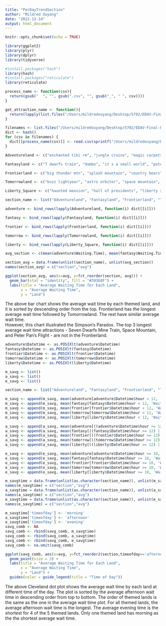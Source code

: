 ```yaml
---
title: "PerDayTrendSection"
author: "Mildred Ouyang"
date: "2022-12-14"
output: html_document
---
```


```r
knitr::opts_chunk$set(echo = TRUE)
```

```r
library(ggplot2)
library(plyr)
library(dplyr)
library(tidyverse)

#install.packages("hash")
library(hash)
#install.packages("reticulate")
library(reticulate)
```

```r
process_name <- function(csv){
  return(gsub("  ", "", gsub(".csv", "", gsub("_", " ", csv))))
}

get_attraction_name <- function(){
  return(lapply(list.files("/Users/mildredouyang/Desktop/5702/EDAV-Final-Project/Data/data/Magic Kingdom/xysong_python"), process_name))
}

filenames <- list.files("/Users/mildredouyang/Desktop/5702/EDAV-Final-Project/Data/data/cleaned")
dict <- hash()
for (csv in filenames) {
  dict[[process_name(csv)]] <- read.csv(sprintf("/Users/mildredouyang/Desktop/5702/EDAV-Final-Project/Data/data/cleaned/%s", csv))
}
```

```r
Adventureland <- c("enchanted tiki rm", "jungle cruise", "magic carpets", "pirates of caribbean")

Fantasyland <- c("7 dwarfs train", "dumbo", "it s a small world", "peter pan s flight", "winnie the pooh", "under the sea", "regal carrousel", "mad tea party", "barnstormer")

Frontierland <- c("big thunder mtn", "splash mountain", "country bears")

Tomorrowland <- c("buzz lightyear", "astro orbiter", "space mountain", "tom land speedway", "peoplemover", "carousel of progress")

Liberty_Square <- c("haunted mansion", "hall of presidents", "liberty sq riverboat")

section_name <- list("Adventureland", "Fantasyland", "Frontierland", "Tomorrowland", "Liberty Square")
```

```r
adventure <- bind_rows(lapply(Adventureland, function(i) dict[[i]]))
```

```r
fantasy <- bind_rows(lapply(Fantasyland, function(i) dict[[i]]))
```

```r
frontier <- bind_rows(lapply(Frontierland, function(i) dict[[i]]))
```

```r
tomorrow <- bind_rows(lapply(Tomorrowland, function(i) dict[[i]]))
```

```r
liberty <- bind_rows(lapply(Liberty_Square, function(i) dict[[i]]))
```

```r
avg_section <- c(mean(adventure$Waiting.Time), mean(fantasy$Waiting.Time), mean(frontier$Waiting.Time), mean(tomorrow$Waiting.Time), mean(liberty$Waiting.Time))
```

```r
section_avg = data.frame(unlist(section_name), unlist(avg_section))
names(section_avg) = c("section","avg")
```

```r
ggplot(section_avg, aes(x=avg, y=fct_reorder(section, avg))) + 
  geom_bar(stat = "identity", fill = "#393E8F") +
  labs(title = "Average Waiting Time for Each Land", 
       x = "Average Waiting Time", 
       y = "Land")
```

The above bar chart shows the average wait time by each themed land, and it is sorted by descending order from the top. Frontierland has the longest average wait time followed by Tomorrowland. The rest have similar average wait time.       
However, this chart illustrated the Simpson's Paradox. The top 3 longest average wait time attractions - Seven Dwarfs Mine Train, Space Mountain, and Peter Pan's Flight - are not in the Frontierland.    
```r
adventure$Datetime <- as.POSIXlt(adventure$Datetime)
fantasy$Datetime <- as.POSIXlt(fantasy$Datetime)
frontier$Datetime <- as.POSIXlt(frontier$Datetime)
tomorrow$Datetime <- as.POSIXlt(tomorrow$Datetime)
liberty$Datetime <- as.POSIXlt(liberty$Datetime)
```

```r
m_savg <- list()
a_savg <- list()
e_savg <- list()

section_name <- list("Adventureland", "Fantasyland", "Frontierland", "Tomorrowland", "Liberty Square")

m_savg <- append(m_savg, mean(adventure[adventure$Datetime$hour < 12, 'Waiting.Time']))
m_savg <- append(m_savg, mean(fantasy[fantasy$Datetime$hour < 12, 'Waiting.Time']))
m_savg <- append(m_savg, mean(frontier[frontier$Datetime$hour < 12, 'Waiting.Time']))
m_savg <- append(m_savg, mean(tomorrow[tomorrow$Datetime$hour < 12, 'Waiting.Time']))
m_savg <- append(m_savg, mean(liberty[liberty$Datetime$hour < 12, 'Waiting.Time']))

a_savg <- append(a_savg, mean(adventure[((adventure$Datetime$hour >= 12) | (adventure$Datetime$hour < 18)), 'Waiting.Time']))
a_savg <- append(a_savg, mean(fantasy[((fantasy$Datetime$hour >= 12) | (fantasy$Datetime$hour < 18)), 'Waiting.Time']))
a_savg <- append(a_savg, mean(frontier[((frontier$Datetime$hour >= 12) | (frontier$Datetime$hour < 18)), 'Waiting.Time']))
a_savg <- append(a_savg, mean(tomorrow[((tomorrow$Datetime$hour >= 12) | (tomorrow$Datetime$hour < 18)), 'Waiting.Time']))
a_savg <- append(a_savg, mean(liberty[((liberty$Datetime$hour >= 12) | (liberty$Datetime$hour < 18)), 'Waiting.Time']))

e_savg <- append(e_savg, mean(adventure[adventure$Datetime$hour >= 18, 'Waiting.Time']))
e_savg <- append(e_savg, mean(fantasy[fantasy$Datetime$hour >= 18, 'Waiting.Time']))
e_savg <- append(e_savg, mean(frontier[frontier$Datetime$hour >= 18, 'Waiting.Time']))
e_savg <- append(e_savg, mean(tomorrow[tomorrow$Datetime$hour >= 18, 'Waiting.Time']))
e_savg <- append(e_savg, mean(liberty[liberty$Datetime$hour >= 18, 'Waiting.Time']))

m_savgtime = data.frame(unlist(as.character(section_name)), unlist(m_savg))
names(m_savgtime) = c("section","avg")
a_savgtime = data.frame(unlist(as.character(section_name)), unlist(a_savg))
names(a_savgtime) = c("section","avg")
e_savgtime = data.frame(unlist(as.character(section_name)), unlist(e_savg))
names(e_savgtime) = c("section","avg")
```

```r
m_savgtime['timeofday'] <- 'morning'
a_savgtime['timeofday'] <- 'afternoon'
e_savgtime['timeofday'] <- 'evening'
savg_comb <- NA
savg_comb <- rbind(savg_comb, m_savgtime)
savg_comb <- rbind(savg_comb, a_savgtime)
savg_comb <- rbind(savg_comb, e_savgtime)
savg_comb <- na.omit(savg_comb)
```

```r
ggplot(savg_comb, aes(x=avg, y=fct_reorder2(section,timeofday=='afternoon',avg,.desc=FALSE), color = timeofday)) + 
  geom_point(size = 3) +
  labs(title = "Average Waiting Time for Each Land", 
       x = "Average Waiting Time", 
       y = "Land") +
  guides(color = guide_legend(title = "Time of Day"))
```

The above Cleveland dot plot shows the average wait time by each land at different time of the day. The plot is sorted by the average afternoon wait time in descending order from top to bottom. The order of themed lands is the same as the one in the average wait time plot. For all themed lands, the average afternoon wait time is the longest. The average evening time is the shortest for 4 of the 5 themed lands. Only one themed land has morning as the the shortest average wait time.    